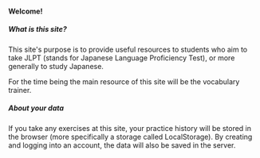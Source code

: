 #### Welcome!
##### What is this site?
This site's purpose is to provide useful resources to students who aim to take JLPT (stands for Japanese Language Proficiency Test), or more generally to study Japanese.

For the time being the main resource of this site will be the vocabulary trainer.

##### About your data
If you take any exercises at this site, your practice history will be stored in the browser (more specifically a storage called LocalStorage). By creating and logging into an account, the data will also be saved in the server.
